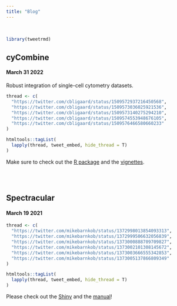 ```yaml
---
title: "Blog"
---
```


<br>


```r
library(tweetrmd)
```

## cyCombine
#### March 31 2022
Robust integration of single-cell cytometry datasets.

```r
thread <- c(
  "https://twitter.com/cbligaard/status/1509572937216450568",
  "https://twitter.com/cbligaard/status/1509573036025921536", 
  "https://twitter.com/cbligaard/status/1509573140275294210",
  "https://twitter.com/cbligaard/status/1509574553948676105",
  "https://twitter.com/cbligaard/status/1509576466580660233"
)

htmltools::tagList(
  lapply(thread, tweet_embed, hide_thread = T)
)

```

Make sure to check out the [R package](https://github.com/biosurf/cyCombine) and the [vignettes](https://biosurf.org/cyCombine.html).


<br><br>

## Spectracular
#### March 19 2021

```r

thread <- c(
  "https://twitter.com/mikebarnkob/status/1372998013854093313",
  "https://twitter.com/mikebarnkob/status/1372999506632056839", 
  "https://twitter.com/mikebarnkob/status/1373000888709709827",
  "https://twitter.com/mikebarnkob/status/1373002101308145672",
  "https://twitter.com/mikebarnkob/status/1373003666555342853",
  "https://twitter.com/mikebarnkob/status/1373005137866809349"
)

htmltools::tagList(
  lapply(thread, tweet_embed, hide_thread = T)
)

```

Please check out the [Shiny](https://biosurf.shinyapps.io/spectracular/) and the [manual](https://biosurf.org/spectracular.html)!
